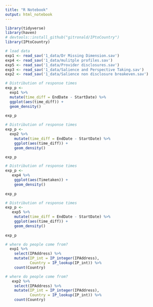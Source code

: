 ```yaml
---
title: "R Notebook"
output: html_notebook
---
```


```r
library(tidyverse)
library(haven)
# devtools::install_github("gitronald/IPtoCountry")
library(IPtoCountry)

# load data
exp1 <- read_sav('1_data/Dr Missing Dimension.sav')
exp4 <- read_sav('1_data/mulitple profiles.sav')
exp5 <- read_sav('1_data/Provider disclosures.sav')
exp3 <- read_sav('1_data/Salience and Perspective Taking.sav')
exp2 <- read_sav('1_data/Salience non disclosure breakeven.sav')
```


```r
# Distribution of response times
exp_p <- 
  exp1 %>%
  mutate(time_diff = EndDate - StartDate) %>%
  ggplot(aes(time_diff)) +
  geom_density()
  
exp_p
```

```r
# Distribution of response times
exp_p <- 
  exp2 %>%
    mutate(time_diff = EndDate - StartDate) %>%
    ggplot(aes(time_diff)) +
    geom_density()

exp_p
```

```r
# Distribution of response times
exp_p <- 
   exp4 %>%
    ggplot(aes(Timetaken)) +
    geom_density()
  
exp_p
```

```r
# Distribution of response times
exp_p <- 
   exp5 %>%
    mutate(time_diff = EndDate - StartDate) %>%
    ggplot(aes(time_diff)) +
    geom_density()
  
exp_p
```



```r
# where do people come from?
  exp1 %>%
    select(IPAddress) %>%
    mutate(IP_int = IP_integer(IPAddress),
           Country = IP_lookup(IP_int)) %>% 
    count(Country) 
```
 
```r
# where do people come from?
   exp2 %>%
    select(IPAddress) %>%
    mutate(IP_int = IP_integer(IPAddress),
           Country = IP_lookup(IP_int)) %>% 
    count(Country) 
```  
 

